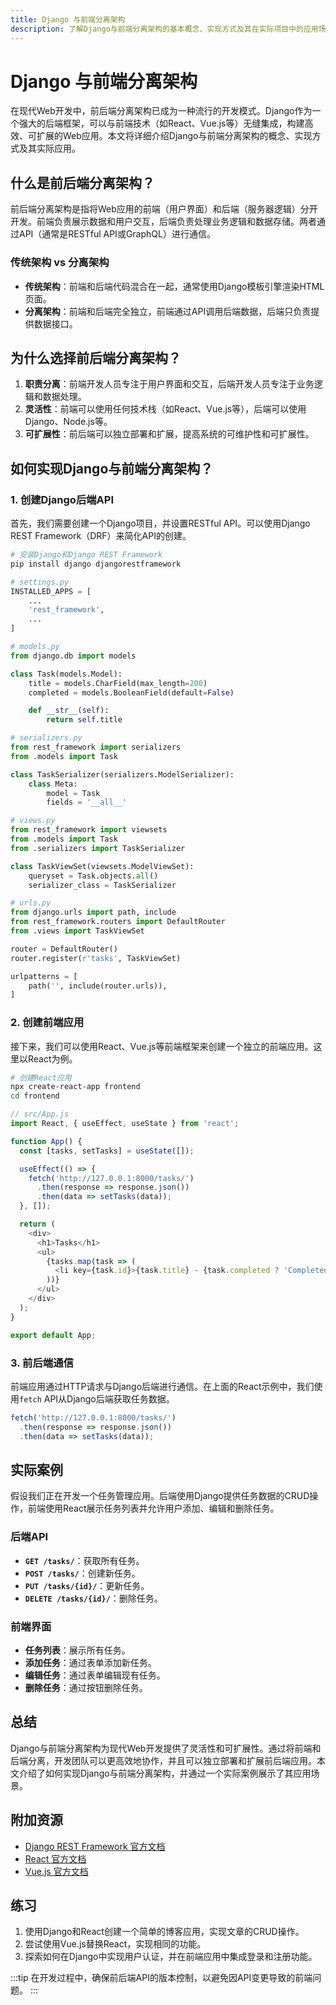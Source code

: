 ```yaml
---
title: Django 与前端分离架构
description: 了解Django与前端分离架构的基本概念、实现方式及其在实际项目中的应用场景。本文适合初学者，包含代码示例和实际案例。
---
```


# Django 与前端分离架构

在现代Web开发中，前后端分离架构已成为一种流行的开发模式。Django作为一个强大的后端框架，可以与前端技术（如React、Vue.js等）无缝集成，构建高效、可扩展的Web应用。本文将详细介绍Django与前端分离架构的概念、实现方式及其实际应用。

## 什么是前后端分离架构？

前后端分离架构是指将Web应用的前端（用户界面）和后端（服务器逻辑）分开开发。前端负责展示数据和用户交互，后端负责处理业务逻辑和数据存储。两者通过API（通常是RESTful API或GraphQL）进行通信。

### 传统架构 vs 分离架构

- **传统架构**：前端和后端代码混合在一起，通常使用Django模板引擎渲染HTML页面。
- **分离架构**：前端和后端完全独立，前端通过API调用后端数据，后端只负责提供数据接口。

## 为什么选择前后端分离架构？

1. **职责分离**：前端开发人员专注于用户界面和交互，后端开发人员专注于业务逻辑和数据处理。
2. **灵活性**：前端可以使用任何技术栈（如React、Vue.js等），后端可以使用Django、Node.js等。
3. **可扩展性**：前后端可以独立部署和扩展，提高系统的可维护性和可扩展性。

## 如何实现Django与前端分离架构？

### 1. 创建Django后端API

首先，我们需要创建一个Django项目，并设置RESTful API。可以使用Django REST Framework（DRF）来简化API的创建。

```bash
# 安装Django和Django REST Framework
pip install django djangorestframework
```

```python
# settings.py
INSTALLED_APPS = [
    ...
    'rest_framework',
    ...
]
```

```python
# models.py
from django.db import models

class Task(models.Model):
    title = models.CharField(max_length=200)
    completed = models.BooleanField(default=False)

    def __str__(self):
        return self.title
```

```python
# serializers.py
from rest_framework import serializers
from .models import Task

class TaskSerializer(serializers.ModelSerializer):
    class Meta:
        model = Task
        fields = '__all__'
```

```python
# views.py
from rest_framework import viewsets
from .models import Task
from .serializers import TaskSerializer

class TaskViewSet(viewsets.ModelViewSet):
    queryset = Task.objects.all()
    serializer_class = TaskSerializer
```

```python
# urls.py
from django.urls import path, include
from rest_framework.routers import DefaultRouter
from .views import TaskViewSet

router = DefaultRouter()
router.register(r'tasks', TaskViewSet)

urlpatterns = [
    path('', include(router.urls)),
]
```

### 2. 创建前端应用

接下来，我们可以使用React、Vue.js等前端框架来创建一个独立的前端应用。这里以React为例。

```bash
# 创建React应用
npx create-react-app frontend
cd frontend
```

```javascript
// src/App.js
import React, { useEffect, useState } from 'react';

function App() {
  const [tasks, setTasks] = useState([]);

  useEffect(() => {
    fetch('http://127.0.0.1:8000/tasks/')
      .then(response => response.json())
      .then(data => setTasks(data));
  }, []);

  return (
    <div>
      <h1>Tasks</h1>
      <ul>
        {tasks.map(task => (
          <li key={task.id}>{task.title} - {task.completed ? 'Completed' : 'Not Completed'}</li>
        ))}
      </ul>
    </div>
  );
}

export default App;
```

### 3. 前后端通信

前端应用通过HTTP请求与Django后端进行通信。在上面的React示例中，我们使用`fetch` API从Django后端获取任务数据。

```javascript
fetch('http://127.0.0.1:8000/tasks/')
  .then(response => response.json())
  .then(data => setTasks(data));
```

## 实际案例

假设我们正在开发一个任务管理应用。后端使用Django提供任务数据的CRUD操作，前端使用React展示任务列表并允许用户添加、编辑和删除任务。

### 后端API

- **`GET /tasks/`**：获取所有任务。
- **`POST /tasks/`**：创建新任务。
- **`PUT /tasks/{id}/`**：更新任务。
- **`DELETE /tasks/{id}/`**：删除任务。

### 前端界面

- **任务列表**：展示所有任务。
- **添加任务**：通过表单添加新任务。
- **编辑任务**：通过表单编辑现有任务。
- **删除任务**：通过按钮删除任务。

## 总结

Django与前端分离架构为现代Web开发提供了灵活性和可扩展性。通过将前端和后端分离，开发团队可以更高效地协作，并且可以独立部署和扩展前后端应用。本文介绍了如何实现Django与前端分离架构，并通过一个实际案例展示了其应用场景。

## 附加资源

- [Django REST Framework 官方文档](https://www.django-rest-framework.org/)
- [React 官方文档](https://reactjs.org/docs/getting-started.html)
- [Vue.js 官方文档](https://vuejs.org/v2/guide/)

## 练习

1. 使用Django和React创建一个简单的博客应用，实现文章的CRUD操作。
2. 尝试使用Vue.js替换React，实现相同的功能。
3. 探索如何在Django中实现用户认证，并在前端应用中集成登录和注册功能。

:::tip
在开发过程中，确保前后端API的版本控制，以避免因API变更导致的前端问题。
:::